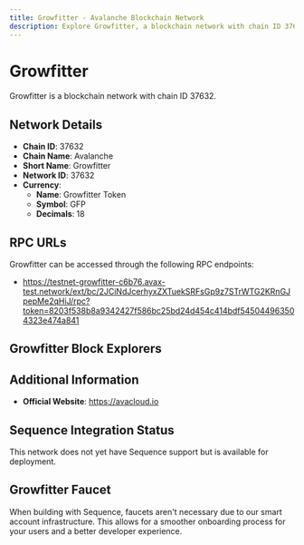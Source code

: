 ```yaml
--- 
title: Growfitter - Avalanche Blockchain Network
description: Explore Growfitter, a blockchain network with chain ID 37632. Learn about its native currency, Growfitter Token, and how to interact with the network.
---
```


# Growfitter

Growfitter is a blockchain network with chain ID 37632.

## Network Details

- **Chain ID**: 37632
- **Chain Name**: Avalanche
- **Short Name**: Growfitter
- **Network ID**: 37632
- **Currency**: 
  - **Name**: Growfitter Token
  - **Symbol**: GFP
  - **Decimals**: 18

## RPC URLs

Growfitter can be accessed through the following RPC endpoints:

- https://testnet-growfitter-c6b76.avax-test.network/ext/bc/2JCiNdJcerhyxZXTuekSRFsGp9z7STrWTG2KRnGJpepMe2qHiJ/rpc?token=8203f538b8a9342427f586bc25bd24d454c414bdf545044963504323e474a841

## Growfitter Block Explorers



## Additional Information

- **Official Website**: https://avacloud.io

## Sequence Integration Status

This network does not yet have Sequence support but is available for deployment.

## Growfitter Faucet

When building with Sequence, faucets aren't necessary due to our smart account infrastructure. This allows for a smoother onboarding process for your users and a better developer experience.
